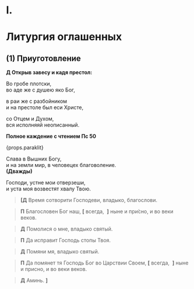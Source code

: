 # I.

# Литургия оглашенных

## (1) Приуготовление

**Д Открыв завесу и кадя престол:**

Во гробе плотски,  
во аде же с душею яко Бог,

в раи же с разбойником  
и на престоле был еси Христе,

со Отцем и Духом,  
вся исполняяй неописанный.

**Полное каждение с чтением Пс 50**

<div>{props.paraklit}</div>

Слава в Вышних Богу,  
и на земли мир, в человецех благоволение.  
**(Дважды)**

Господи, устне мои отверзеши,  
и уста моя возвестят хвалу Твою.

> **<b>[</b>Д**
> Время сотворити Господеви, владыко, благослови.

> **П**
> Благословен Бог наш, **[**&nbsp;всегда, &nbsp;**]**
> ныне и при́сно, и во веки веков.

> **Д**
> Помолися о мне, владыко святый.

> **П**
> Да исправит Господь стопы Твоя.

> **Д**
> Помяни мя, владыко святый.

> **П**
> Да помянет тя Господь Бог во Царствии Своем,
> **[**&nbsp;всегда, &nbsp;**]**
> ныне и присно, и во веки веков.

> **Д** Аминь.
> **<b>]</b>**
